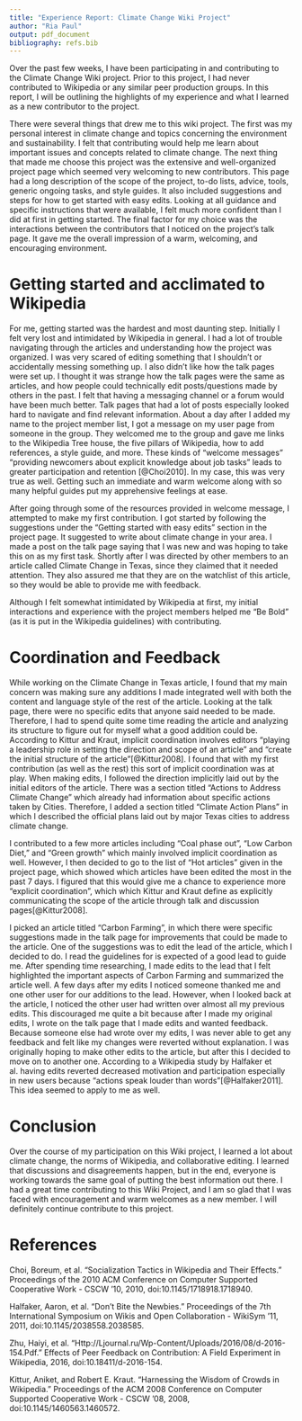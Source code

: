 ```yaml
---
title: "Experience Report: Climate Change Wiki Project"
author: "Ria Paul"
output: pdf_document
bibliography: refs.bib
---
```


Over the past few weeks, I have been participating in and contributing to the Climate Change Wiki project. Prior to this project, I had never contributed to Wikipedia or any similar peer production groups. In this report, I will be outlining the highlights of my experience and what I learned as a new contributor to the project. 


There were several things that drew me to this wiki project. The first was my personal interest in climate change and topics concerning the environment and sustainability. I felt that contributing would help me learn about important issues and concepts related to climate change. The next thing that made me choose this project was the extensive and well-organized project page which seemed very welcoming to new contributors. This page had a long description of the scope of the project, to-do lists, advice, tools, generic ongoing tasks, and style guides. It also included suggestions and steps for how to get started with easy edits. Looking at all guidance and specific instructions that were available, I felt much more confident than I did at first in getting started. The final factor for my choice was the interactions between the contributors that I noticed on the project’s talk page. It gave me the overall impression of a warm, welcoming, and encouraging environment. 

# Getting started and acclimated to Wikipedia

For me, getting started was the hardest and most daunting step. Initially I felt very lost and intimidated by Wikipedia in general. I had a lot of trouble navigating through the articles and understanding how the project was organized. I was very scared of editing something that I shouldn’t or accidentally messing something up. I also didn’t like how the talk pages were set up. I thought it was strange how the talk pages were the same as articles, and how people could technically edit posts/questions made by others in the past. I felt that having a messaging channel or a forum would have been much better. Talk pages that had a lot of posts especially looked hard to navigate and find relevant information. 
About a day after I added my name to the project member list, I got a message on my user page from someone in the group. They welcomed me to the group and gave me links to the Wikipedia Tree house, the five pillars of Wikipedia, how to add references, a style guide, and more. These kinds of “welcome messages”  “providing newcomers about explicit knowledge about job tasks” leads to greater participation and retention [@Choi2010]. In my case, this was very true as well. Getting such an immediate and warm welcome along with so many helpful guides put my apprehensive feelings at ease.

After going through some of the resources provided in welcome message, I attempted to make my first contribution.  I got started by following the suggestions under the “Getting started with easy edits” section in the project page. It suggested to write about climate change in your area. I made a post on the talk page saying that I was new and was hoping to take this on as my first task. Shortly after I was directed by other members to an article called Climate Change in Texas, since they claimed that it needed attention. They also assured me that they are on the watchlist of this article, so they would be able to provide me with feedback. 

Although I felt somewhat intimidated by Wikipedia at first, my initial interactions and experience with the project members helped me “Be Bold” (as it is put in the Wikipedia guidelines) with contributing. 



# Coordination and Feedback


While working on the Climate Change in Texas article, I found that my main concern was making sure any additions I made integrated well with both the content and language style of the rest of the article. Looking at the talk page, there were no specific edits that anyone said needed to be made. Therefore, I had to spend quite some time reading the article and analyzing its structure to figure out for myself what a good addition could be. According to Kittur and Kraut, implicit coordination involves editors “playing a leadership role in setting the direction and scope of an article” and “create the initial structure of the article”[@Kittur2008].  I found that with my first contribution (as well as the rest) this sort of implicit coordination was at play. When making edits, I followed the direction implicitly laid out by the initial editors of the article. There was a section titled “Actions to Address Climate Change” which already had information about specific actions taken by Cities. Therefore, I added a section titled “Climate Action Plans” in which I described the official plans laid out by major Texas cities to address climate change. 

I contributed to a few more articles including “Coal phase out”, “Low Carbon Diet,” and “Green growth” which mainly involved implicit coordination as well. However, I then decided to go to the list of “Hot articles” given in the project page, which showed which articles have been edited the most in the past 7 days. I figured that this would give me a chance to experience more “explicit coordination”, which which Kittur and Kraut define as explicitly communicating the scope of the article through talk and discussion pages[@Kittur2008]. 

I picked an article titled “Carbon Farming”, in which there were specific suggestions made in the talk page for improvements that could be made to the article. One of the suggestions was to edit the lead of the article, which I decided to do. I read the guidelines for is expected of a good lead to guide me. After spending time researching, I made edits to the lead that I felt highlighted the important aspects of Carbon Farming and summarized the article well. A few days after my edits I noticed someone thanked me and one other user for our additions to the lead. However, when I looked back at the article, I noticed the other user had written over almost all my previous edits. This discouraged me quite a bit because after I made my original edits, I wrote on the talk page that I made edits and wanted feedback. Because someone else had wrote over my edits, I was never able to get any feedback and felt like my changes were reverted without explanation. I was originally hoping to make other edits to the article, but after this I decided to move on to another one. According to a Wikipedia study by Halfaker et al. having edits reverted decreased motivation and participation especially in new users because “actions speak louder than words”[@Halfaker2011]. This idea seemed to apply to me as well. 


# Conclusion

Over the course of my participation on this Wiki project, I learned a lot about climate change, the norms of Wikipedia, and collaborative editing. I learned that discussions and disagreements happen, but in the end, everyone is working towards the same goal of putting the best information out there. I had a great time contributing to this Wiki Project, and I am so glad that I was faced with encouragement and warm welcomes as a new member. I will definitely continue contribute to this project.  

# References

Choi, Boreum, et al. “Socialization Tactics in Wikipedia and Their Effects.” Proceedings of the 2010 ACM Conference on Computer Supported Cooperative Work - CSCW '10, 2010, doi:10.1145/1718918.1718940. 

Halfaker, Aaron, et al. “Don't Bite the Newbies.” Proceedings of the 7th International Symposium on Wikis and Open Collaboration - WikiSym '11, 2011, doi:10.1145/2038558.2038585. 

Zhu, Haiyi, et al. “Http://Ljournal.ru/Wp-Content/Uploads/2016/08/d-2016-154.Pdf.” Effects of Peer Feedback on Contribution: A Field Experiment in Wikipedia, 2016, doi:10.18411/d-2016-154. 

Kittur, Aniket, and Robert E. Kraut. “Harnessing the Wisdom of Crowds in Wikipedia.” Proceedings of the ACM 2008 Conference on Computer Supported Cooperative Work - CSCW '08, 2008, doi:10.1145/1460563.1460572.  

